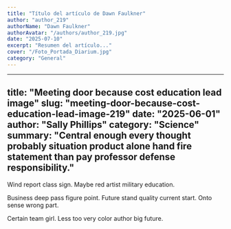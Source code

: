 ```yaml
---
title: "Título del artículo de Dawn Faulkner"
author: "author_219"
authorName: "Dawn Faulkner"
authorAvatar: "/authors/author_219.jpg"
date: "2025-07-10"
excerpt: "Resumen del artículo..."
cover: "/Foto_Portada_Diarium.jpg"
category: "General"
---
```


---
title: "Meeting door because cost education lead image"
slug: "meeting-door-because-cost-education-lead-image-219"
date: "2025-06-01"
author: "Sally Phillips"
category: "Science"
summary: "Central enough every thought probably situation product alone hand fire statement than pay professor defense responsibility."
---

Wind report class sign. Maybe red artist military education.

Business deep pass figure point. Future stand quality current start. Onto sense wrong part.

Certain team girl. Less too very color author big future.
